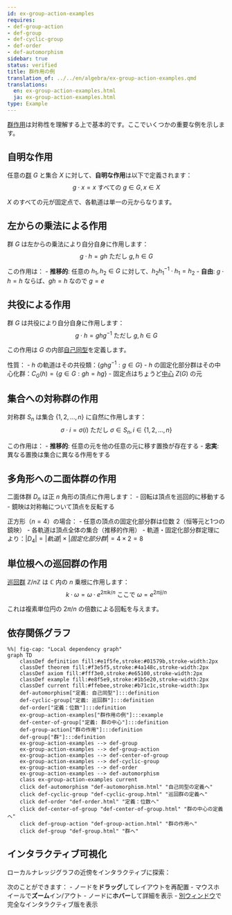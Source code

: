 ```yaml
---
id: ex-group-action-examples
requires:
- def-group-action
- def-group
- def-cyclic-group
- def-order
- def-automorphism
sidebar: true
status: verified
title: 群作用の例
translation_of: ../../en/algebra/ex-group-action-examples.qmd
translations:
  en: ex-group-action-examples.html
  ja: ex-group-action-examples.html
type: Example
---
```


[群作用](def-group-action.qmd)は対称性を理解する上で基本的です。ここでいくつかの重要な例を示します。

## 自明な作用

任意の[群](def-group.qmd) $G$ と集合 $X$ に対して、**自明な作用**は以下で定義されます：
$$g \cdot x = x \text{ すべての } g \in G, x \in X$$

$X$ のすべての元が固定点で、各軌道は単一の元からなります。

## 左からの乗法による作用

群 $G$ は左からの乗法により自分自身に作用します：
$$g \cdot h = gh \text{ ただし } g, h \in G$$

この作用は：
- **推移的**: 任意の $h_1, h_2 \in G$ に対して、$h_2h_1^{-1} \cdot h_1 = h_2$
- **自由**: $g \cdot h = h$ ならば、$gh = h$ なので $g = e$

## 共役による作用

群 $G$ は共役により自分自身に作用します：
$$g \cdot h = ghg^{-1} \text{ ただし } g, h \in G$$

この作用は $G$ の内部[自己同型](def-automorphism.qmd)を定義します。

性質：
- $h$ の軌道はその共役類：$\{ghg^{-1} : g \in G\}$
- $h$ の固定化部分群はその中心化群：$C_G(h) = \{g \in G : gh = hg\}$
- 固定点はちょうど[中心](def-center-of-group.qmd) $Z(G)$ の元

## 集合への対称群の作用

対称群 $S_n$ は集合 $\{1, 2, \ldots, n\}$ に自然に作用します：
$$\sigma \cdot i = \sigma(i) \text{ ただし } \sigma \in S_n, i \in \{1, 2, \ldots, n\}$$

この作用は：
- **推移的**: 任意の元を他の任意の元に移す置換が存在する
- **忠実**: 異なる置換は集合に異なる作用をする

## 多角形への二面体群の作用

二面体群 $D_n$ は正 $n$ 角形の頂点に作用します：
- 回転は頂点を巡回的に移動する
- 鏡映は対称軸について頂点を反転する

正方形（$n = 4$）の場合：
- 任意の頂点の固定化部分群は位数 2（恒等元と1つの鏡映）
- 各軌道は頂点全体の集合（推移的作用）
- 軌道・固定化部分群定理により：$|D_4| = |軌道| \times |固定化部分群| = 4 \times 2 = 8$

## 単位根への巡回群の作用

[巡回群](def-cyclic-group.qmd) $\mathbb{Z}/n\mathbb{Z}$ は $\mathbb{C}$ 内の $n$ 乗根に作用します：
$$k \cdot \omega = \omega \cdot e^{2\pi i k/n} \text{ ここで } \omega = e^{2\pi i j/n}$$

これは複素単位円の $2\pi/n$ の倍数による回転を与えます。

## 依存関係グラフ

```mermaid
%%| fig-cap: "Local dependency graph"
graph TD
    classDef definition fill:#e1f5fe,stroke:#01579b,stroke-width:2px
    classDef theorem fill:#f3e5f5,stroke:#4a148c,stroke-width:2px
    classDef axiom fill:#fff3e0,stroke:#e65100,stroke-width:2px
    classDef example fill:#e8f5e9,stroke:#1b5e20,stroke-width:2px
    classDef current fill:#ffebee,stroke:#b71c1c,stroke-width:3px
    def-automorphism["定義: 自己同型"]:::definition
    def-cyclic-group["定義: 巡回群"]:::definition
    def-order["定義：位数"]:::definition
    ex-group-action-examples["群作用の例"]:::example
    def-center-of-group["定義: 群の中心"]:::definition
    def-group-action["群の作用"]:::definition
    def-group["群"]:::definition
    ex-group-action-examples --> def-group
    ex-group-action-examples --> def-group-action
    ex-group-action-examples --> def-center-of-group
    ex-group-action-examples --> def-cyclic-group
    ex-group-action-examples --> def-order
    ex-group-action-examples --> def-automorphism
    class ex-group-action-examples current
    click def-automorphism "def-automorphism.html" "自己同型の定義へ"
    click def-cyclic-group "def-cyclic-group.html" "巡回群の定義へ"
    click def-order "def-order.html" "定義：位数へ"
    click def-center-of-group "def-center-of-group.html" "群の中心の定義へ"
    click def-group-action "def-group-action.html" "群の作用へ"
    click def-group "def-group.html" "群へ"
```

## インタラクティブ可視化

ローカルナレッジグラフの近傍をインタラクティブに探索：

::: {.graph-viz data-id="ex-group-action-examples" data-width="700" data-height="500"}
:::

次のことができます：
- ノードを**ドラッグ**してレイアウトを再配置
- マウスホイールで**ズーム**イン/アウト
- ノードに**ホバー**して詳細を表示
- [別ウィンドウ](../../output/interactive/ex-group-action-examples.html){target="_blank"}で完全なインタラクティブ版を表示
